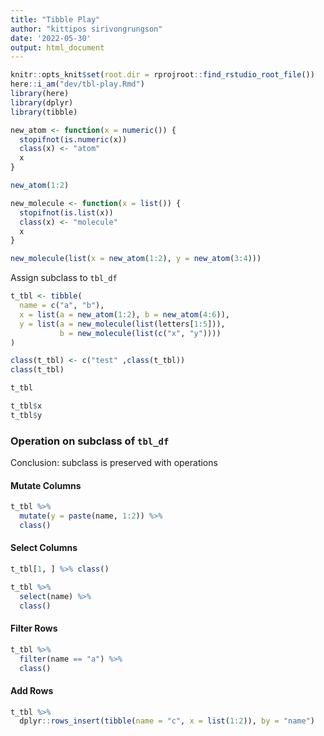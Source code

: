```yaml
---
title: "Tibble Play"
author: "kittipos sirivongrungson"
date: '2022-05-30'
output: html_document
---
```


```r
knitr::opts_knit$set(root.dir = rprojroot::find_rstudio_root_file())
here::i_am("dev/tbl-play.Rmd")
library(here)
library(dplyr)
library(tibble)
```




```r
new_atom <- function(x = numeric()) {
  stopifnot(is.numeric(x))
  class(x) <- "atom"
  x
}
```

```r
new_atom(1:2)
```


```r
new_molecule <- function(x = list()) {
  stopifnot(is.list(x))
  class(x) <- "molecule"
  x
}

new_molecule(list(x = new_atom(1:2), y = new_atom(3:4)))
```


Assign subclass to `tbl_df`

```r
t_tbl <- tibble(
  name = c("a", "b"),
  x = list(a = new_atom(1:2), b = new_atom(4:6)),
  y = list(a = new_molecule(list(letters[1:5])), 
           b = new_molecule(list(c("x", "y"))))
)

class(t_tbl) <- c("test" ,class(t_tbl))
class(t_tbl)

t_tbl
```


```r
t_tbl$x
t_tbl$y
```




### Operation on subclass of `tbl_df`

Conclusion: subclass is preserved with operations



#### Mutate Columns

```r
t_tbl %>% 
  mutate(y = paste(name, 1:2)) %>% 
  class()
```

#### Select Columns

```r
t_tbl[1, ] %>% class()

t_tbl %>% 
  select(name) %>% 
  class()
```

#### Filter Rows

```r
t_tbl %>% 
  filter(name == "a") %>% 
  class()
```

#### Add Rows

```r
t_tbl %>% 
  dplyr::rows_insert(tibble(name = "c", x = list(1:2)), by = "name") 
```

